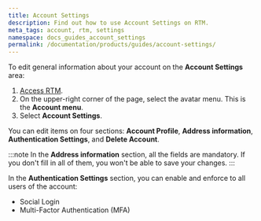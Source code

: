 ```yaml
---
title: Account Settings
description: Find out how to use Account Settings on RTM.
meta_tags: account, rtm, settings
namespace: docs_guides_account_settings
permalink: /documentation/products/guides/account-settings/
---
```


To edit general information about your account on the **Account Settings** area: 

1. [Access RTM](https://manager.azion.com/).
2. On the upper-right corner of the page, select the avatar menu. This is the **Account menu**.
3. Select **Account Settings**.

You can edit items on four sections: **Account Profile**, **Address information**, **Authentication Settings**, and **Delete Account**.

:::note
In the **Address information** section, all the fields are mandatory. If you don't fill in all of them, you won't be able to save your changes.
:::

In the **Authentication Settings** section, you can enable and enforce to all users of the account:

- Social Login
- Multi-Factor Authentication (MFA)
